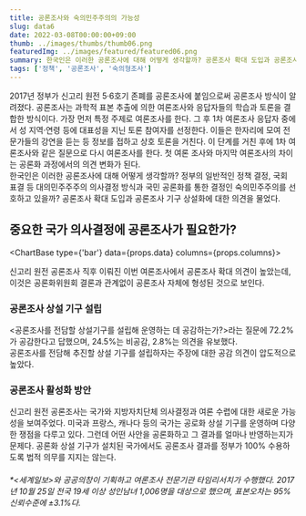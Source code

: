 ```yaml
---
title: 공론조사와 숙의민주주의의 가능성
slug: data6
date: 2022-03-08T00:00:00+09:00
thumb: ../images/thumbs/thumb06.png
featuredImg: ../images/featured/featured06.png
summary: 한국인은 이러한 공론조사에 대해 어떻게 생각할까? 공론조사 확대 도입과 공론조사 기구 상설화에 대한 의견을 물었다.
tags: ['정책', '공론조사', '숙의형조사']
---
```


2017년 정부가 신고리 원전 5·6호기 존폐를 공론조사에 붙임으로써 공론조사 방식이 알려졌다. 공론조사는 과학적 표본 추출에 의한 여론조사와 응답자들의 학습과 토론을 결합한 방식이다. 가장 먼저 특정 주제로 여론조사를 한다. 그 후 1차 여론조사 응답자 중에서 성 지역·연령 등에 대표성을 지닌 토론 참여자를 선정한다. 이들은 한자리에 모여 전문가들의 강연을 듣는 등 정보를 접하고 상호 토론을 거친다. 이 단계를 거친 후에 1차 여론조사와 같은 질문으로 다시 여론조사를 한다. 첫 여론 조사와 마지막 여론조사의 차이는 공론화 과정에서의 의견 변화가 된다.   
한국인은 이러한 공론조사에 대해 어떻게 생각할까? 정부의 일반적인 정책 결정, 국회 표결 등 대의민주주주의 의사결정 방식과 국민 공론화를 통한 결정인 숙의민주주의를 선호하고 있을까? 공론조사 확대 도입과 공론조사 기구 상설화에 대한 의견을 물었다.


## 중요한 국가 의사결정에 공론조사가 필요한가? 


<ChartBase type={'bar'} data={props.data} columns={props.columns}></ChartBase>

신고리 원전 공론조사 직후 이뤄진 이번 여론조사에서 공론조사 확대 의견이 높았는데, 이것은 공론화위원회 결론과 관계없이 공론조사 자체에 형성된 것으로 보인다.


### 공론조사 상설 기구 설립
<공론조사를 전담할 상설기구를 설립해 운영하는 데 공감하는가?>라는 질문에 72.2%가 공감한다고 답했으며, 24.5%는 비공감, 2.8%는 의견을 유보했다.   
공론조사를 전담해 추진할 상설 기구를 설립하자는 주장에 대한 공감 의견이 압도적으로 높았다.

### 공론조사 활성화 방안
신고리 원전 공론조사는 국가와 지방자치단체 의사결정과 여론 수렵에 대한 새로운 가능성을 보여주었다. 미국과 프랑스, 캐나다 등의 국가는 공로화 상설 기구를 운영하며 다양한 쟁점을 다루고 있다. 그런데 어떤 사안을 공론화하고 그 결과를 얼마나 반영하는지가 문제다. 공론화 상설 기구가 설치된 국가에서도 공론조사 결과를 정부가 100% 수용하도록 법적 의무를 지지는 않는다.

###### *<세계일보>와 공공의창이 기획하고 여론조사 전문기관 타임리서치가 수행했다. 2017년 10월 25일 전국 19세 이상 성인남녀 1,006명을 대상으로 했으며, 표본오차는 95% 신뢰수준에 ±3.1%다.
